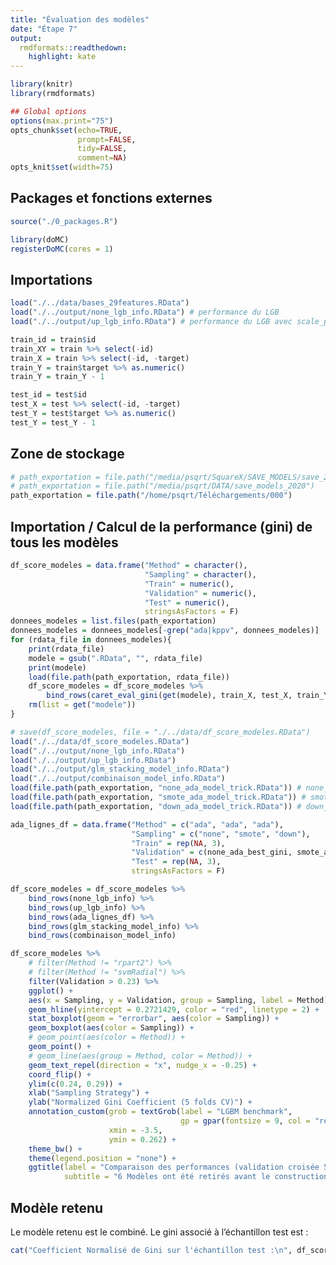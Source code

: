 ```yaml
---
title: "Évaluation des modèles"
date: "Étape 7"
output:
  rmdformats::readthedown:
    highlight: kate
---
```


```r
library(knitr)
library(rmdformats)

## Global options
options(max.print="75")
opts_chunk$set(echo=TRUE,
               prompt=FALSE,
               tidy=FALSE,
               comment=NA)
opts_knit$set(width=75)
```

## Packages et fonctions externes

```r
source("./0_packages.R")

library(doMC)
registerDoMC(cores = 1)
```

## Importations

```r
load("./../data/bases_29features.RData")
load("./../output/none_lgb_info.RData") # performance du LGB
load("./../output/up_lgb_info.RData") # performance du LGB avec scale_pos_weight = 26

train_id = train$id
train_XY = train %>% select(-id)
train_X = train %>% select(-id, -target)
train_Y = train$target %>% as.numeric()
train_Y = train_Y - 1

test_id = test$id
test_X = test %>% select(-id, -target)
test_Y = test$target %>% as.numeric()
test_Y = test_Y - 1
```

## Zone de stockage

```r
# path_exportation = file.path("/media/psqrt/SquareX/SAVE_MODELS/save_2020")
# path_exportation = file.path("/media/psqrt/DATA/save_models_2020")
path_exportation = file.path("/home/psqrt/Téléchargements/000")
```

## Importation / Calcul de la performance (gini) de tous les modèles

```r
df_score_modeles = data.frame("Method" = character(),
                              "Sampling" = character(),
                              "Train" = numeric(),
                              "Validation" = numeric(),
                              "Test" = numeric(),
                              stringsAsFactors = F)
donnees_modeles = list.files(path_exportation)
donnees_modeles = donnees_modeles[-grep("ada|kppv", donnees_modeles)]
for (rdata_file in donnees_modeles){
    print(rdata_file)
    modele = gsub(".RData", "", rdata_file)
    print(modele)
    load(file.path(path_exportation, rdata_file))
    df_score_modeles = df_score_modeles %>%
        bind_rows(caret_eval_gini(get(modele), train_X, test_X, train_Y, test_Y))
    rm(list = get("modele"))
}


```

```r
# save(df_score_modeles, file = "./../data/df_score_modeles.RData")
load("./../data/df_score_modeles.RData")
load("./../output/none_lgb_info.RData")
load("./../output/up_lgb_info.RData")
load("./../output/glm_stacking_model_info.RData")
load("./../output/combinaison_model_info.RData")
load(file.path(path_exportation, "none_ada_model_trick.RData")) # none_ada_best_gini
load(file.path(path_exportation, "smote_ada_model_trick.RData")) # smote_ada_best_gini
load(file.path(path_exportation, "down_ada_model_trick.RData")) # down_ada_best_gini 

ada_lignes_df = data.frame("Method" = c("ada", "ada", "ada"),
                           "Sampling" = c("none", "smote", "down"),
                           "Train" = rep(NA, 3),
                           "Validation" = c(none_ada_best_gini, smote_ada_best_gini, down_ada_best_gini),
                           "Test" = rep(NA, 3),
                           stringsAsFactors = F)

df_score_modeles = df_score_modeles %>% 
    bind_rows(none_lgb_info) %>% 
    bind_rows(up_lgb_info) %>% 
    bind_rows(ada_lignes_df) %>% 
    bind_rows(glm_stacking_model_info) %>% 
    bind_rows(combinaison_model_info)
```

```r
df_score_modeles %>% 
    # filter(Method != "rpart2") %>%
    # filter(Method != "svmRadial") %>%
    filter(Validation > 0.23) %>% 
    ggplot() +
    aes(x = Sampling, y = Validation, group = Sampling, label = Method) +
    geom_hline(yintercept = 0.2721429, color = "red", linetype = 2) +
    stat_boxplot(geom = "errorbar", aes(color = Sampling)) +
    geom_boxplot(aes(color = Sampling)) +
    # geom_point(aes(color = Method)) +
    geom_point() +
    # geom_line(aes(group = Method, color = Method)) +
    geom_text_repel(direction = "x", nudge_x = -0.25) +
    coord_flip() +
    ylim(c(0.24, 0.29)) +
    xlab("Sampling Strategy") +
    ylab("Normalized Gini Coefficient (5 folds CV)") +
    annotation_custom(grob = textGrob(label = "LGBM benchmark", 
                                      gp = gpar(fontsize = 9, col = "red")), 
                      xmin = -3.5, 
                      ymin = 0.262) +
    theme_bw() +
    theme(legend.position = "none") +
    ggtitle(label = "Comparaison des performances (validation croisée 5 blocs)", 
            subtitle = "6 Modèles ont été retirés avant le construction des boxplots car trop mauvais \nglm_stack = stacking de XGB et LGB avec un GLM /// combi = 0.1 * pred_LGB + 0.9 * pred_XGB")
```

## Modèle retenu

Le modèle retenu est le combiné. Le gini associé à l'échantillon test est :

```r
cat("Coefficient Normalisé de Gini sur l'échantillon test :\n", df_score_modeles$Test[which(df_score_modeles$Method == "combi")])
```

